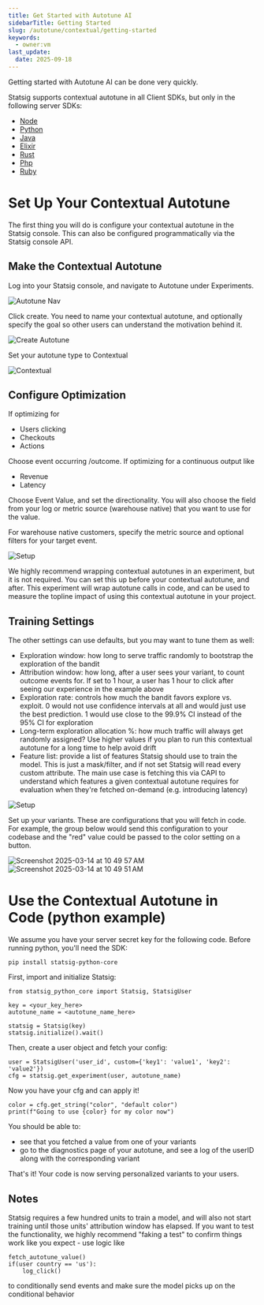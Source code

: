 ```yaml
---
title: Get Started with Autotune AI
sidebarTitle: Getting Started
slug: /autotune/contextual/getting-started
keywords:
  - owner:vm
last_update:
  date: 2025-09-18
---
```


Getting started with Autotune AI can be done very quickly.

<Warning>
Statsig supports contextual autotune in all Client SDKs, but only in the following server SDKs:

- [Node](/server-core/node-core)
- [Python](/server-core/python-core)
- [Java](/server-core/java-core)
- [Elixir](/server-core/elixir-core)
- [Rust](/server-core/rust-core)
- [Php](/server-core/php-core)
- [Ruby](/server/rubySDK)
</Warning>

# Set Up Your Contextual Autotune

The first thing you will do is configure your contextual autotune in the Statsig console. This can also be configured programmatically via the Statsig console API.

## Make the Contextual Autotune

Log into your Statsig console, and navigate to Autotune under Experiments.

<Frame>
  <img src="https://github.com/user-attachments/assets/167d5e87-c155-4465-9419-bcf018c496cb" alt="Autotune Nav" />
</Frame>

Click create. You need to name your contextual autotune, and optionally specify the goal so other users can understand the motivation behind it.

<Frame>
  <img src="https://github.com/user-attachments/assets/b16fb9a6-80f4-495c-8ebc-b0cdcdb1d8a8" alt="Create Autotune" />
</Frame>

Set your autotune type to Contextual

<Frame>
  <img src="https://github.com/user-attachments/assets/4398ae6f-0763-49c0-a49b-804daece4da8" alt="Contextual" />
</Frame>

## Configure Optimization

If optimizing for

- Users clicking
- Checkouts
- Actions

Choose event occurring /outcome. If optimizing for a continuous output like

- Revenue
- Latency

Choose Event Value, and set the directionality. You will also choose the field from your log or metric source (warehouse native) that you want to use for the value.

For warehouse native customers, specify the metric source and optional filters for your target event.

<Frame>
  <img src="https://github.com/user-attachments/assets/4885eac2-38ec-42f1-bd52-592b728623a0" alt="Setup" />
</Frame>

We highly recommend wrapping contextual autotunes in an experiment, but it is not required. You can set this up before your contextual autotune, and after. This experiment will wrap autotune calls in code, and can be used to measure the topline impact of using this contextual autotune in your project.

## Training Settings

The other settings can use defaults, but you may want to tune them as well:

- Exploration window: how long to serve traffic randomly to bootstrap the exploration of the bandit
- Attribution window: how long, after a user sees your variant, to count outcome events for. If set to 1 hour, a user has 1 hour to click after seeing our experience in the example above
- Exploration rate: controls how much the bandit favors explore vs. exploit. 0 would not use confidence intervals at all and would just use the best prediction. 1 would use close to the 99.9% CI instead of the 95% CI for exploration
- Long-term exploration allocation %: how much traffic will always get randomly assigned? Use higher values if you plan to run this contextual autotune for a long time to help avoid drift
- Feature list: provide a list of features Statsig should use to train the model. This is just a mask/filter, and if not set Statsig will read every custom attribute. The main use case is fetching this via CAPI to understand which features a given contextual autotune requires for evaluation when they're fetched on-demand (e.g. introducing latency)

<Frame>
  <img src="https://github.com/user-attachments/assets/8c87e142-247d-42b3-8baa-04f8967ae400" alt="Setup" />
</Frame>

Set up your variants. These are configurations that you will fetch in code. For example, the group below would send this configuration to your codebase and the "red" value could be passed to the color setting on a button.

<Frame>
  <img src="https://github.com/user-attachments/assets/591c0b49-2a40-4bb9-9bef-311bd1d64651" alt="Screenshot 2025-03-14 at 10 49 57 AM" />
</Frame>
<Frame>
  <img src="https://github.com/user-attachments/assets/10b13396-9bb5-4045-b514-45b0861885cb" alt="Screenshot 2025-03-14 at 10 49 51 AM" />
</Frame>

# Use the Contextual Autotune in Code (python example)

We assume you have your server secret key for the following code. Before running python, you'll need the SDK:

`pip install statsig-python-core`

First, import and initialize Statsig:

```
from statsig_python_core import Statsig, StatsigUser

key = <your_key_here>
autotune_name = <autotune_name_here>

statsig = Statsig(key)
statsig.initialize().wait()
```

Then, create a user object and fetch your config:

```
user = StatsigUser('user_id', custom={'key1': 'value1', 'key2': 'value2'})
cfg = statsig.get_experiment(user, autotune_name)
```

Now you have your cfg and can apply it!

```
color = cfg.get_string("color", "default color")
print(f"Going to use {color} for my color now")
```

You should be able to:

- see that you fetched a value from one of your variants
- go to the diagnostics page of your autotune, and see a log of the userID along with the corresponding variant

That's it! Your code is now serving personalized variants to your users.

## Notes

Statsig requires a few hundred units to train a model, and will also not start training until those units' attribution window has elapsed. If you want to test the functionality, we highly recommend "faking a test" to confirm things work like you expect - use logic like

```
fetch_autotune_value()
if(user country == 'us'):
    log_click()
```

to conditionally send events and make sure the model picks up on the conditional behavior
